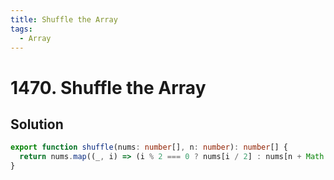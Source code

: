 ```yaml
---
title: Shuffle the Array
tags:
  - Array
---
```


# 1470. Shuffle the Array

<Badges>
  <LevelBadge level="easy" />
  <TopicBadge name="Array" slug="array" />
</Badges>

## Solution

```typescript filename="solution.ts" copy
export function shuffle(nums: number[], n: number): number[] {
  return nums.map((_, i) => (i % 2 === 0 ? nums[i / 2] : nums[n + Math.floor(i / 2)]));
}
```

<ProblemLink
  codingSite="leetcode"
  href="https://leetcode.com/problems/shuffle-the-array"
  title="Shuffle the Array"
/>
